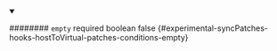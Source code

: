 
<details className="config-field" data-expandable="false" open>
<summary>

######## `empty` <span className="config-field-required" data-required="false">required</span> <span className="config-field-type">boolean</span> <span className="config-field-default">false</span> <span className="config-field-enum"></span> {#experimental-syncPatches-hooks-hostToVirtual-patches-conditions-empty}



</summary>



</details>
